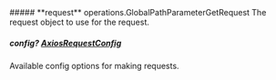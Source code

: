
<Collapsible>
    ##### **request** operations.GlobalPathParameterGetRequest
    The request object to use for the request.
    <Collapsible.Break/>
    <GlobalPathParameterGetRequest/>
</Collapsible>

##### **config?** [AxiosRequestConfig](https://axios-http.com/docs/req_config)
Available config options for making requests.

